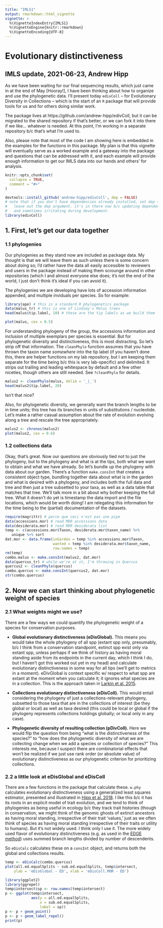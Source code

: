 ```yaml
---
title: "IMLS1"
output: rmarkdown::html_vignette
vignette: >
  %\VignetteIndexEntry{IMLS1}
  %\VignetteEngine{knitr::rmarkdown}
  %\VignetteEncoding{UTF-8}
---
```

# Evolutionary distinctiveness
## IMLS update, 2021-06-23, Andrew Hipp
As we have been waiting for our final sequencing results, which just came in at the end of May [Hooray!], I have been thinking about how to organize and use the phylogenetic data. I'll present today `edivColl` -- for Evolutionary Diversity in Collections -- which is the start of an `R` package that will provide tools for us and for others doing similar work.

The package lives at https://github.com/andrew-hipp/edivColl, but it can be migrated to the shared repository if that's better, or we can fork it into there if we like... whatever is needed. At this point, I'm working in a separate repository b/c that's what I'm used to.

Also, please note that most of the code I am showing here is embedded in the examples for the functions in this package. My plan is that this vignette will eventually serve as a worked example and a gateway into the package and questions that can be addressed with it, and each example will provide enough information to get our IMLS data into our hands and others' for analysis.

```r
knitr::opts_chunk$set(
  collapse = TRUE,
  comment = "#>"
)
```

```r
devtools::install_github('andrew-hipp/edivColl', dep = FALSE)
# note that if you don't have dependencies already installed, set dep = TRUE or
#   leave out the dep argument. it's in there now b/c updating dependencies is enforced
#   and sometimes irritating during development.
library(edivColl)
```
## 1. First, let's get our data together
### 1.1 phylogenies
Our phylogenies as they stand now are included as package data. My thought is that we will leave them as such unless there is some concern about doing so; I'd rather have the data all easily accessible to reviewers and users in the package instead of making them scrounge around in other repositories (which I and almost everyone else does; it's not the end of the world, I just don't think it's ideal if you can avoid it).

The phylogenies we are developing have lots of accession information appended, and multiple inviduals per species. So for example:

```r
library(ape) # this is a standard R phylogenetics package
data(malus_tr) # this is one of Lindsey's Malus trees
head(malus$tip.label, 10) # these are the tip labels as we build them
```
```r
plot(malus, cex = 0.5)
```

For understanding phylogeny of the group, the accessions information and inclusion of multiple exemplars per species is essential. But for phylogenetic diversity and distinctiveness, this is most distracting. So let's strip off that information. The `cleanPhylo` function assumes that you have thrown the taxon name _somewhere_ into the tip label (if you haven't done this, there are helper functions on my lab repository, but I am keeping them separate for the time being b/c this is very lab-specific) and delimited. It strips out trailing and leading whitespace by default and a few other niceties, though others are still needed. See `?cleanPhylo` for details.

```r
malus2 <- cleanPhylo(malus, delim = '_|_')
head(malus2$tip.label, 20)
```

Isn't that nice?

Also, for phylogenetic diversity, we generally want the branch lengths to be in time units; this tree has its branches in units of substitutions / nucleotide. Let's make a rather casual assumption about the rate of evolution evolving along a tree and rescale the tree appropriately.

```r
malus2 <- chronos(malus2)
plot(malus2, cex = 0.6)
```

### 1.2 collections data
Okay, that's great. Now our questions are obviously tied not to just the phylogeny, but to the phylogeny and what is at the tips, both what we want to obtain and what we have already. So let's bundle up the phylogeny with data about our garden. There's a function `make.consInt` that creates a consistent object type, bundling together data about what is in the garden and what is desired with a phylogeny, and includes both the full data and tree and then just a tree subsetted to your taxa, as well as a data table that matches that tree. We'll talk more in a bit about why bother keeping the full tree. What it doesn't do yet is timestamp the data import and the file locations, which would be worth doing! I am relegating this information for the time being to the (partial) documentation of the datasets.

```r
require(magrittr) # parce que ceci n'est pas une pipe
data(accessions.mor) # read MOR accessions data
data(desiderata.mor) # read MOR desiderata list
temp <- c(accessions.mor$Taxon, desiderata.mor$taxon_name) %>%
   unique %>% sort
dat.mor <- data.frame(inGarden = temp %in% accessions.mor$Taxon,
                      wanted = temp %in% desiderata.mor$taxon_name,
                      row.names = temp)
rm(temp)
combo.malus <- make.consInt(malus2, dat.mor)
data(quercus_tr) # while we're at it, I'm throwing in Quercus
quercus2 <- cleanPhylo(quercus)
combo.quercus <- make.consInt(quercus2, dat.mor)
str(combo.quercus)
```

## 2. Now we can start thinking about phylogenetic weight of species
### 2.1 What weights might we use?
There are a few ways we could quantify the phylogenetic weight of a species for conservation purposes.

  * __Global evolutionary distinctiveness (eDisGlobal).__ This means you would take the whole phylogeny of all spp (extant spp only, presumably, b/c I think from a conservation standpoint, extinct spp exist only via extant spp, unless perhaps if we think of history as having moral standing aside from its endpoints in the current day, which I think I do, but I haven't got this worked out yet in my head) and calculate evolutionary distinctiveness in some way for all tips (we'll get to metrics in a moment). eDivGlobal is context specific w/ respect to what spp are extant at the moment when you calculate it; it ignores what species are in a collection. This is the approach taken in [Larkin et al. 2015](https://journals.plos.org/plosone/article?id=10.1371/journal.pone.0156973).

  * __Collections evolutionary distinctiveness (eDisColl).__ This would entail considering the phylogeny of just a collections-relevant phylogeny, subsetted to those taxa that are in the collections of interest (be they global or local) as well as taxa desired (this could be local or global if the phylogeny represents collections holdings globally; or local only in any case).

  * __Phylogenetic diversity of resulting collection (pDivColl).__ Here we would flip the question from being "what is the distinctiveness of the species?" to "how does the phylogenetic diversity of what we are collecting change when we add a species or collection of species?" This interests me, because I suspect there are combinatorial effects that won't be realized if we just use rank order (or absolute value) of evolutionary distinctiveness as our phylogenetic criterion for prioritizing collections.

### 2.2 a little look at eDisGlobal and eDisColl
There are a few functions in the package that calculate these. `w.phy` calculates evolutionary distinctiveness using a generalized least squares estimator, presented and illustrated in [Hipp et al. 2018](https://link.springer.com/chapter/10.1007/978-3-319-93145-6_10). I like this b/c it has its roots in an explicit model of trait evolution, and we tend to think of phylogenies as being useful in ecology b/c they track trait histories (though in conservation, we might think of the genomic ghosts of extinct ancestors as having moral standing, irrespective of their trait 'values,' just as we often think of species as having moral standing irrespective of their traits or utility to humans). But it's not widely used. I think only I use it. The more widely used flavor of evolutionary distinctiveness (e.g. as used in the [EDGE method](https://journals.plos.org/plosone/article?id=10.1371/journal.pone.0000296)) uses summed branch lengths divided by number of descendents.

So `eDisCalc` calculates these on a `consInt` object, and returns both the global and collections results.

```r
temp <- eDisCalc(combo.quercus)
plot(all.ed.equalSplits ~ sub.ed.equalSplits, temp$intersect,
    ylab = 'eDisGlobal - ED', xlab = 'eDisColl.MOR - ED')
```

```r
library(ggplot2)
library(ggrepel)
temp$intersect$sp <- row.names(temp$intersect)
p <- ggplot(temp$intersect,
            aes(y = all.ed.equalSplits,
                x = sub.ed.equalSplits,
                label = sp))
p <- p + geom_point()
p <- p + geom_label_repel()
print(p)
```

